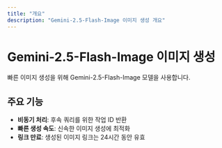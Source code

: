 ```yaml
---
title: "개요"
description: "Gemini-2.5-Flash-Image 이미지 생성 개요"
---
```


# Gemini-2.5-Flash-Image 이미지 생성

빠른 이미지 생성을 위해 Gemini-2.5-Flash-Image 모델을 사용합니다.

## 주요 기능

- **비동기 처리**: 후속 쿼리를 위한 작업 ID 반환
- **빠른 생성 속도**: 신속한 이미지 생성에 최적화
- **링크 만료**: 생성된 이미지 링크는 24시간 동안 유효

